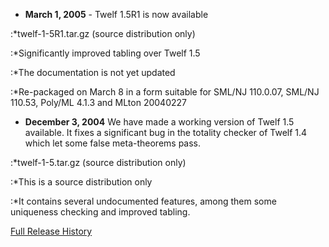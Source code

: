 * '''March 1, 2005''' - Twelf 1.5R1 is now available
:*twelf-1-5R1.tar.gz (source distribution only)
:*Significantly improved tabling over Twelf 1.5
:*The documentation is not yet updated
:*Re-packaged on March 8 in a form suitable for SML/NJ 110.0.07, SML/NJ 110.53, Poly/ML 4.1.3 and MLton 20040227
* '''December 3, 2004''' We have made a working version of Twelf 1.5 available. It fixes a significant bug in the totality checker of Twelf 1.4 which let some false meta-theorems pass.
:*twelf-1-5.tar.gz (source distribution only)
:*This is a source distribution only
:*It contains several undocumented features, among them some uniqueness checking and improved tabling.

[[Release history | Full Release History]]